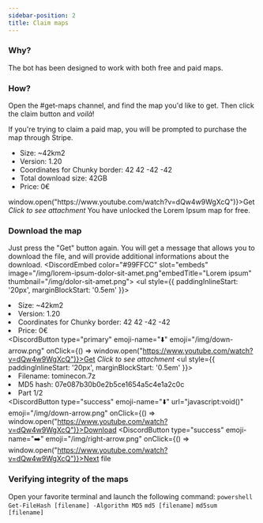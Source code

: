 ---
sidebar-position: 2
title: Claim maps
---


### Why?
The bot has been designed to work with both free and paid maps.

### How?
Open the #get-maps channel, and find the map you'd like to get. Then click the claim button and *voilà*!

If you're trying to claim a paid map, you will be prompted to purchase the map through Stripe.

<DiscordMessages>
    <DiscordMessage author="EarthMaker Assistant" roleColor="#f1c40f" bot avatar="/img/assistant.webp">
        <DiscordEmbed color="#99FFCC" slot="embeds" image="/img/lorem-ipsum-dolor-sit-amet.png"embedTitle="Lorem ipsum" thumbnail="/img/dolor-sit-amet.png">
            <DiscordEmbedDescription slot="description">
                <ul style={{ paddingInlineStart: '20px', marginBlockStart: '0.5em' }}>
                    <li>Size: ~42km2</li>
                    <li>Version: 1.20</li>
                    <li>Coordinates for Chunky border: 42 42 -42 -42</li>
                    <li>Total download size: 42GB</li>
                    <li>Price: 0€</li>
                </ul>
            </DiscordEmbedDescription>
        </DiscordEmbed>
        <DiscordAttachments slot="components">
            <DiscordActionRow>
                <DiscordButton type="primary" emoji-name="⬇️" emoji="/img/down-arrow.png" onClick={() => window.open("https://www.youtube.com/watch?v=dQw4w9WgXcQ")}>Get</DiscordButton>
            </DiscordActionRow>
        </DiscordAttachments>
    </DiscordMessage>
    <DiscordMessage ephemeral author="EarthMaker Assistant" roleColor="#f1c40f" bot avatar="/img/assistant.webp">
        <DiscordReply slot="reply" bot attachment author="EarthMaker Assistant" roleColor="#f1c40f" avatar="/img/assistant.webp">
            <i>Click to see attachment</i>
        </DiscordReply>
        You have unlocked the Lorem Ipsum map for free.
    </DiscordMessage>
</DiscordMessages>

### Download the map
Just press the "Get" button again. You will get a message that allows you to download the file, and will provide additional informations about the download.
<DiscordMessages>
    <DiscordMessage author="EarthMaker Assistant" roleColor="#f1c40f" bot avatar="/img/assistant.webp">
        <DiscordEmbed color="#99FFCC" slot="embeds" image="/img/lorem-ipsum-dolor-sit-amet.png"embedTitle="Lorem ipsum" thumbnail="/img/dolor-sit-amet.png">
            <DiscordEmbedDescription slot="description">
                <ul style={{ paddingInlineStart: '20px', marginBlockStart: '0.5em' }}>
                    <li>Size: ~42km2</li>
                    <li>Version: 1.20</li>
                    <li>Coordinates for Chunky border: 42 42 -42 -42</li>
                    <li>Price: 0€</li>
                </ul>
            </DiscordEmbedDescription>
        </DiscordEmbed>
        <DiscordAttachments slot="components">
            <DiscordActionRow>
                <DiscordButton type="primary" emoji-name="⬇️" emoji="/img/down-arrow.png" onClick={() => window.open("https://www.youtube.com/watch?v=dQw4w9WgXcQ")}>Get</DiscordButton>
            </DiscordActionRow>
        </DiscordAttachments>
    </DiscordMessage>
    <DiscordMessage ephemeral author="EarthMaker Assistant" roleColor="#f1c40f" bot avatar="/img/assistant.webp">
        <DiscordReply slot="reply" bot attachment author="EarthMaker Assistant" roleColor="#f1c40f" avatar="/img/assistant.webp">
            <i>Click to see attachment</i>
        </DiscordReply>
        <DiscordEmbed color="#99FFCC" slot="embeds" embedTitle="Your download">
            <DiscordEmbedDescription slot="description">
                <ul style={{ paddingInlineStart: '20px', marginBlockStart: '0.5em' }}>
                    <li>Filename: tominecon.7z</li>
                    <li>MD5 hash: <DiscordCode multiline>07e087b30b0e2b5ce1654a5c4e1a2c0c</DiscordCode></li>
                    <li>Part 1/2</li>
                </ul>
            </DiscordEmbedDescription>
        </DiscordEmbed>
        <DiscordAttachments slot="components">
            <DiscordActionRow>
                <DiscordButton type="success" emoji-name="⬇️" url="javascript:void()" emoji="/img/down-arrow.png" onClick={() => window.open("https://www.youtube.com/watch?v=dQw4w9WgXcQ")}>Download</DiscordButton>
                <DiscordButton type="success" emoji-name="➡️" emoji="/img/right-arrow.png" onClick={() => window.open("https://www.youtube.com/watch?v=dQw4w9WgXcQ")}>Next file</DiscordButton>
            </DiscordActionRow>
        </DiscordAttachments>
    </DiscordMessage>
</DiscordMessages>

### Verifying integrity of the maps
Open your favorite terminal and launch the following command:
<Tabs>
    <TabItem default value="windows" label="Windows">
        <code>powershell Get-FileHash [filename] -Algorithm MD5</code>
    </TabItem>
    <TabItem value="macos" label="macOS">
        <code>md5 [filename]</code>
    </TabItem>
    <TabItem value="linux" label="Linux">
        <code>md5sum [filename]</code>
    </TabItem>
</Tabs>
